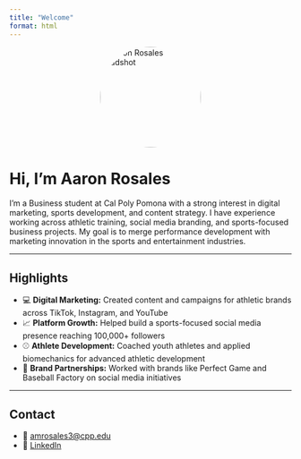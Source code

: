 ```yaml
---
title: "Welcome"
format: html
---
```


<img src="images/profile.jpg" style="border-radius: 50%; width: 180px; display: block; margin: 0 auto;" alt="Aaron Rosales headshot"/>

# Hi, I'm Aaron Rosales

I'm a Business student at Cal Poly Pomona with a strong interest in digital marketing, sports development, and content strategy. I have experience working across athletic training, social media branding, and sports-focused business projects. My goal is to merge performance development with marketing innovation in the sports and entertainment industries.

---

## Highlights

- 💻 **Digital Marketing:** Created content and campaigns for athletic brands across TikTok, Instagram, and YouTube  
- 📈 **Platform Growth:** Helped build a sports-focused social media presence reaching 100,000+ followers  
- ⚾ **Athlete Development:** Coached youth athletes and applied biomechanics for advanced athletic development
- 🤝 **Brand Partnerships:** Worked with brands like Perfect Game and Baseball Factory on social media initiatives

---

## Contact

- 📧 [amrosales3@cpp.edu](mailto:amrosales3@cpp.edu)  
- 🔗 [LinkedIn](https://www.linkedin.com/in/aaron-rosales-79276a198/)